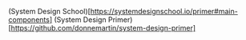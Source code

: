 

(System Design School)[https://systemdesignschool.io/primer#main-components]
(System Design Primer)[https://github.com/donnemartin/system-design-primer]